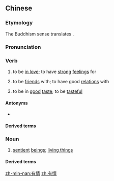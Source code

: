 ==Chinese==
{{zh-forms}}

===Etymology===
The Buddhism sense translates {{der|zh|sa|सत्त्व}}.

===Pronunciation===
{{zh-pron
|m=yǒuqíng
|c=jau5 cing4
|h=pfs=yû-chhìn
|mn=ū-chêng
|cat=v,n
}}

===Verb===
{{zh-verb}}

# to be [[in love]]; to have [[strong]] [[feeling]]s for
# {{lb|zh|literary}} to be [[friend]]s with; to have good [[relation]]s with
# {{lb|zh|literary}} to be in [[good]] [[taste]]; to be [[tasteful]]

====Antonyms====
* {{zh-l|無情}}

====Derived terms====
{{zh-der|有情人|天若有情天亦老}}

===Noun===
{{zh-noun}}

# {{lb|zh|Buddhism}} [[sentient]] [[being]]s; [[living thing]]s

====Derived terms====
{{zh-der|有情世間}}

[[zh-min-nan:有情]]
[[zh:有情]]
